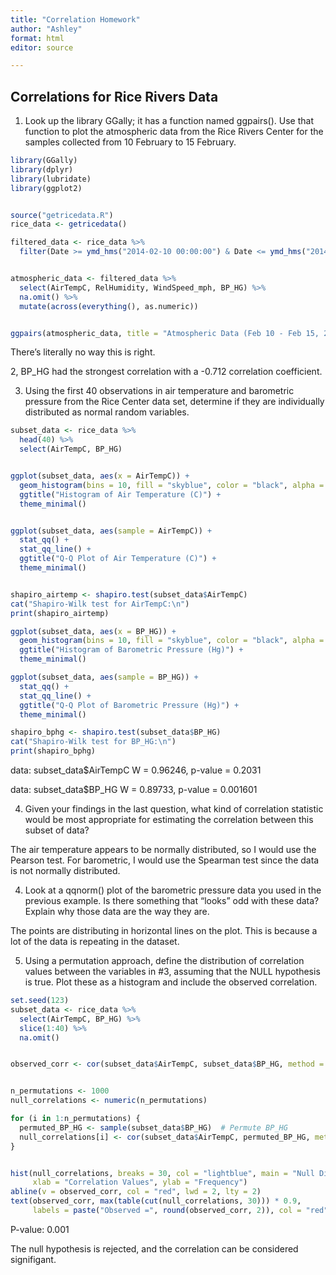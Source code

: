 ```yaml
---
title: "Correlation Homework"
author: "Ashley"
format: html
editor: source

---
```


## Correlations for Rice Rivers Data

1. Look up the library GGally; it has a function named ggpairs(). Use that function to plot the atmospheric data from the Rice Rivers Center for the samples collected from 10 February to 15 February.  

```r

library(GGally)
library(dplyr)
library(lubridate)
library(ggplot2)


source("getricedata.R")
rice_data <- getricedata()

filtered_data <- rice_data %>%
  filter(Date >= ymd_hms("2014-02-10 00:00:00") & Date <= ymd_hms("2014-02-15 23:59:59"))


atmospheric_data <- filtered_data %>%
  select(AirTempC, RelHumidity, WindSpeed_mph, BP_HG) %>%
  na.omit() %>%
  mutate(across(everything(), as.numeric)) 


ggpairs(atmospheric_data, title = "Atmospheric Data (Feb 10 - Feb 15, 2014)", progress = FALSE)
```

There's literally no way this is right. 

2, BP_HG had the strongest correlation with a -0.712 correlation coefficient. 

3. Using the first 40 observations in air temperature and barometric pressure from the Rice Center data set, determine if they are individually distributed as normal random variables. 

```r
subset_data <- rice_data %>%
  head(40) %>%
  select(AirTempC, BP_HG)


ggplot(subset_data, aes(x = AirTempC)) +
  geom_histogram(bins = 10, fill = "skyblue", color = "black", alpha = 0.7) +
  ggtitle("Histogram of Air Temperature (C)") +
  theme_minimal()


ggplot(subset_data, aes(sample = AirTempC)) +
  stat_qq() +
  stat_qq_line() +
  ggtitle("Q-Q Plot of Air Temperature (C)") +
  theme_minimal()


shapiro_airtemp <- shapiro.test(subset_data$AirTempC)
cat("Shapiro-Wilk test for AirTempC:\n")
print(shapiro_airtemp)

ggplot(subset_data, aes(x = BP_HG)) +
  geom_histogram(bins = 10, fill = "skyblue", color = "black", alpha = 0.7) +
  ggtitle("Histogram of Barometric Pressure (Hg)") +
  theme_minimal()

ggplot(subset_data, aes(sample = BP_HG)) +
  stat_qq() +
  stat_qq_line() +
  ggtitle("Q-Q Plot of Barometric Pressure (Hg)") +
  theme_minimal()

shapiro_bphg <- shapiro.test(subset_data$BP_HG)
cat("Shapiro-Wilk test for BP_HG:\n")
print(shapiro_bphg)
```

data:  subset_data$AirTempC
W = 0.96246, p-value = 0.2031

data:  subset_data$BP_HG
W = 0.89733, p-value = 0.001601

4. Given your findings in the last question, what kind of correlation statistic would be most appropriate for estimating the correlation between this subset of data?

The air temperature appears to be normally distributed, so I would use the Pearson test. For barometric, I would use the Spearman test since the data is not normally distributed. 

4. Look at a qqnorm() plot of the barometric pressure data you used in the previous example. Is there something that "looks" odd with these data? Explain why those data are the way they are.

The points are distributing in horizontal lines on the plot. This is because a lot of the data is repeating in the dataset. 

5. Using a permutation approach, define the distribution of correlation values between the variables in #3, assuming that the NULL hypothesis is true. Plot these as a histogram and include the observed correlation.  

```r
set.seed(123) 
subset_data <- rice_data %>% 
  select(AirTempC, BP_HG) %>% 
  slice(1:40) %>% 
  na.omit()


observed_corr <- cor(subset_data$AirTempC, subset_data$BP_HG, method = "pearson")


n_permutations <- 1000
null_correlations <- numeric(n_permutations)

for (i in 1:n_permutations) {
  permuted_BP_HG <- sample(subset_data$BP_HG)  # Permute BP_HG
  null_correlations[i] <- cor(subset_data$AirTempC, permuted_BP_HG, method = "pearson")
}


hist(null_correlations, breaks = 30, col = "lightblue", main = "Null Distribution of Correlations",
     xlab = "Correlation Values", ylab = "Frequency")
abline(v = observed_corr, col = "red", lwd = 2, lty = 2) 
text(observed_corr, max(table(cut(null_correlations, 30))) * 0.9, 
     labels = paste("Observed =", round(observed_corr, 2)), col = "red")

```
P-value: 0.001

The null hypothesis is rejected, and the correlation can be considered signifigant. 
